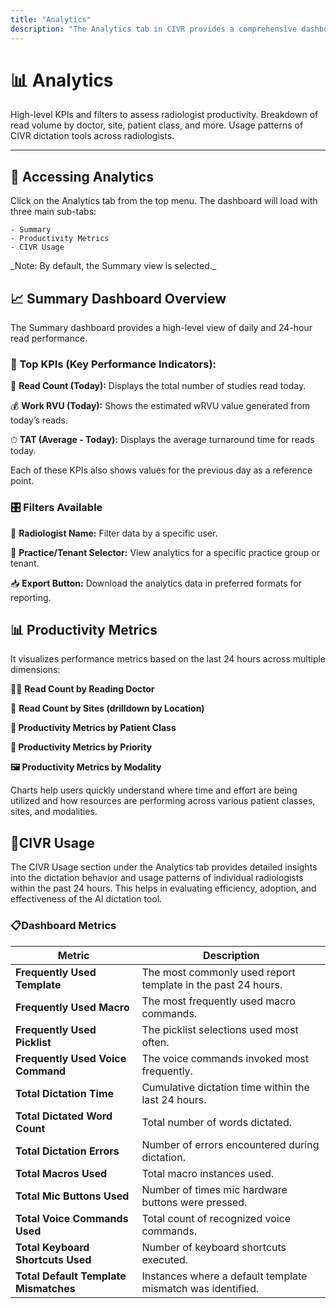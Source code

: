 ```yaml
---
title: "Analytics"
description: "The Analytics tab in CIVR provides a comprehensive dashboard designed to monitor, assess, and evaluate the productivity of radiologists using key performance indicators. It includes graphical representations and filters for performance insights, supporting operational transparency and informed decision-making."
---
```


# 📊 Analytics

<Card title="Summary" icon="chart-bar">
  High-level KPIs and filters to assess radiologist productivity.
</Card>

<Card title="Productivity Metrics" icon="chart-pie-simple">
  Breakdown of read volume by doctor, site, patient class, and more.
</Card>

<Card title="CIVR Usage" icon="microphone">
  Usage patterns of CIVR dictation tools across radiologists.
</Card>

---

## **🚀 Accessing Analytics**

<Steps>
  <Step title="Click on the Analytics tab">
    Click on the Analytics tab from the top menu.
  </Step>
  <Step title="Load the dashboard">
    The dashboard will load with three main sub-tabs:

    - Summary
    - Productivity Metrics
    - CIVR Usage
  </Step>
</Steps>

<Note>
  _Note: By default, the Summary view is selected._
</Note>

## 📈 Summary Dashboard Overview

The Summary dashboard provides a high-level view of daily and 24-hour read performance.

### 🧮 Top KPIs (Key Performance Indicators):

📄 **Read Count (Today):** Displays the total number of studies read today.

💰 **Work RVU (Today):** Shows the estimated wRVU value generated from today’s reads.

⏱ **TAT (Average - Today):** Displays the average turnaround time for reads today.

<Info>
  Each of these KPIs also shows values for the previous day as a reference point.
</Info>

### 🎛️ Filters Available

👤 **Radiologist Name:** Filter data by a specific user.

🏢 **Practice/Tenant Selector:** View analytics for a specific practice group or tenant.

📥 **Export Button:** Download the analytics data in preferred formats for reporting.

## 📊 Productivity Metrics

It visualizes performance metrics based on the last 24 hours across multiple dimensions:

👨‍⚕️ **Read Count by Reading Doctor**

🏥 **Read Count by Sites (drilldown by Location)**

**👥 Productivity Metrics by Patient Class**

**🚨 Productivity Metrics by Priority**

**🖼 Productivity Metrics by Modality**

<Note>
  Charts help users quickly understand where time and effort are being utilized and how resources are performing across various patient classes, sites, and modalities.
</Note>

## 🧠**CIVR Usage** 

The CIVR Usage section under the Analytics tab provides detailed insights into the dictation behavior and usage patterns of individual radiologists within the past 24 hours. This helps in evaluating efficiency, adoption, and effectiveness of the AI dictation tool.

### 📋**Dashboard Metrics** 

| Metric                                | **Description**                                              |
| ------------------------------------- | ------------------------------------------------------------ |
| **Frequently Used Template**          | The most commonly used report template in the past 24 hours. |
| **Frequently Used Macro**             | The most frequently used macro commands.                     |
| **Frequently Used Picklist**          | The picklist selections used most often.                     |
| **Frequently Used Voice Command**     | The voice commands invoked most frequently.                  |
| **Total Dictation Time**              | Cumulative dictation time within the last 24 hours.          |
| **Total Dictated Word Count**         | Total number of words dictated.                              |
| **Total Dictation Errors**            | Number of errors encountered during dictation.               |
| **Total Macros Used**                 | Total macro instances used.                                  |
| **Total Mic Buttons Used**            | Number of times mic hardware buttons were pressed.           |
| **Total Voice Commands Used**         | Total count of recognized voice commands.                    |
| **Total Keyboard Shortcuts Used**     | Number of keyboard shortcuts executed.                       |
| **Total Default Template Mismatches** | Instances where a default template mismatch was identified.  |